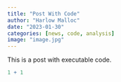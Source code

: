 ```yaml
---
title: "Post With Code"
author: "Harlow Malloc"
date: "2023-01-30"
categories: [news, code, analysis]
image: "image.jpg"
---
```


This is a post with executable code.

```r
1 + 1
```
